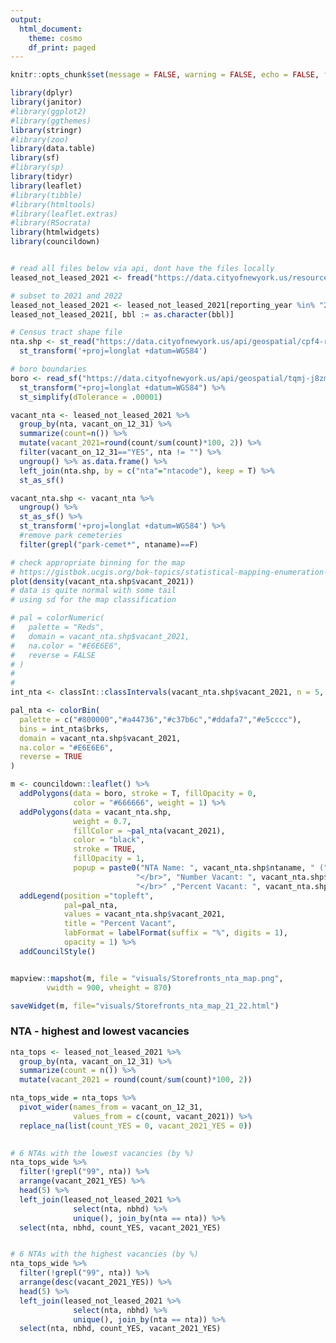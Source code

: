 ```yaml
---
output:
  html_document:
    theme: cosmo
    df_print: paged
---
```



```r
knitr::opts_chunk$set(message = FALSE, warning = FALSE, echo = FALSE, fig.align="left", fig.width=14, fig.height=8)
```


```r
library(dplyr)
library(janitor)
#library(ggplot2)
#library(ggthemes)
library(stringr)
#library(zoo)
library(data.table)
library(sf)
#library(sp)
library(tidyr)
library(leaflet)
#library(tibble)
#library(htmltools)
#library(leaflet.extras)
#library(RSocrata)
library(htmlwidgets)
library(councildown)


# read all files below via api, dont have the files locally
leased_not_leased_2021 <- fread("https://data.cityofnewyork.us/resource/92iy-9c3n.csv?$limit=999999999") %>% clean_names()

# subset to 2021 and 2022
leased_not_leased_2021 <- leased_not_leased_2021[reporting_year %in% "2021 and 2022", ]
leased_not_leased_2021[, bbl := as.character(bbl)]

# Census tract shape file
nta.shp <- st_read("https://data.cityofnewyork.us/api/geospatial/cpf4-rkhq?method=export&format=GeoJSON") %>%  
  st_transform('+proj=longlat +datum=WGS84')

# boro boundaries
boro <- read_sf("https://data.cityofnewyork.us/api/geospatial/tqmj-j8zm?method=export&format=GeoJSON") %>% 
  st_transform("+proj=longlat +datum=WGS84") %>% 
  st_simplify(dTolerance = .00001)

vacant_nta <- leased_not_leased_2021 %>% 
  group_by(nta, vacant_on_12_31) %>% 
  summarize(count=n()) %>%
  mutate(vacant_2021=round(count/sum(count)*100, 2)) %>%
  filter(vacant_on_12_31=="YES", nta != "") %>% 
  ungroup() %>% as.data.frame() %>%
  left_join(nta.shp, by = c("nta"="ntacode"), keep = T) %>%
  st_as_sf()

vacant_nta.shp <- vacant_nta %>% 
  ungroup() %>% 
  st_as_sf() %>% 
  st_transform('+proj=longlat +datum=WGS84') %>% 
  #remove park cemeteries
  filter(grepl("park-cemet*", ntaname)==F)

```


```r
# check appropriate binning for the map
# https://gistbok.ucgis.org/bok-topics/statistical-mapping-enumeration-normalization-classification#Classification
plot(density(vacant_nta.shp$vacant_2021))
# data is quite normal with some tail
# using sd for the map classification

# pal = colorNumeric(
#   palette = "Reds",
#   domain = vacant_nta.shp$vacant_2021, 
#   na.color = "#E6E6E6", 
#   reverse = FALSE
# )
#
#
int_nta <- classInt::classIntervals(vacant_nta.shp$vacant_2021, n = 5, style = 'sd')

pal_nta <- colorBin(
  palette = c("#800000","#a44736","#c37b6c","#ddafa7","#e5cccc"),
  bins = int_nta$brks,
  domain = vacant_nta.shp$vacant_2021, 
  na.color = "#E6E6E6",
  reverse = TRUE
)

m <- councildown::leaflet() %>%
  addPolygons(data = boro, stroke = T, fillOpacity = 0, 
              color = "#666666", weight = 1) %>% 
  addPolygons(data = vacant_nta.shp, 
              weight = 0.7,
              fillColor = ~pal_nta(vacant_2021),
              color = "black",
              stroke = TRUE,
              fillOpacity = 1,
              popup = paste0("NTA Name: ", vacant_nta.shp$ntaname, " (", vacant_nta.shp$nta,")", 
                            "</br>", "Number Vacant: ", vacant_nta.shp$count, 
                            "</br>" ,"Percent Vacant: ", vacant_nta.shp$vacant_2021,"%")) %>% 
  addLegend(position ="topleft", 
            pal=pal_nta,
            values = vacant_nta.shp$vacant_2021,
            title = "Percent Vacant",
            labFormat = labelFormat(suffix = "%", digits = 1),
            opacity = 1) %>% 
  addCouncilStyle()


mapview::mapshot(m, file = "visuals/Storefronts_nta_map.png", 
        vwidth = 900, vheight = 870)

saveWidget(m, file="visuals/Storefronts_nta_map_21_22.html")
```

### NTA - highest and lowest vacancies 
```r

nta_tops <- leased_not_leased_2021 %>% 
  group_by(nta, vacant_on_12_31) %>% 
  summarize(count = n()) %>%
  mutate(vacant_2021 = round(count/sum(count)*100, 2)) 

nta_tops_wide = nta_tops %>%
  pivot_wider(names_from = vacant_on_12_31, 
              values_from = c(count, vacant_2021)) %>%
  replace_na(list(count_YES = 0, vacant_2021_YES = 0))
  

# 6 NTAs with the lowest vacancies (by %)
nta_tops_wide %>% 
  filter(!grepl("99", nta)) %>%
  arrange(vacant_2021_YES) %>%
  head(5) %>%
  left_join(leased_not_leased_2021 %>%
              select(nta, nbhd) %>%
              unique(), join_by(nta == nta)) %>%
  select(nta, nbhd, count_YES, vacant_2021_YES)


# 6 NTAs with the highest vacancies (by %)
nta_tops_wide %>% 
  filter(!grepl("99", nta)) %>%
  arrange(desc(vacant_2021_YES)) %>%
  head(5) %>%
  left_join(leased_not_leased_2021 %>%
              select(nta, nbhd) %>%
              unique(), join_by(nta == nta)) %>%
  select(nta, nbhd, count_YES, vacant_2021_YES)

```

